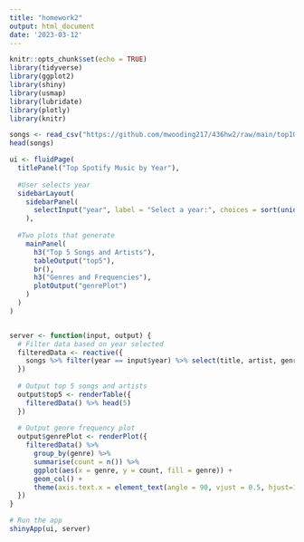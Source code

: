 ```yaml
---
title: "homework2"
output: html_document
date: '2023-03-12'
---
```


```r
knitr::opts_chunk$set(echo = TRUE)
library(tidyverse)
library(ggplot2)
library(shiny)
library(usmap)
library(lubridate)
library(plotly)
library(knitr)
```

```r
songs <- read_csv("https://github.com/mwooding217/436hw2/raw/main/top10s.csv")
head(songs)
```

```r
ui <- fluidPage(
  titlePanel("Top Spotify Music by Year"),
  
  #User selects year
  sidebarLayout(
    sidebarPanel(
      selectInput("year", label = "Select a year:", choices = sort(unique(songs$year)))
    ),
    
  #Two plots that generate
    mainPanel(
      h3("Top 5 Songs and Artists"),
      tableOutput("top5"),
      br(),
      h3("Genres and Frequencies"),
      plotOutput("genrePlot")
    )
  )
)


server <- function(input, output) {
  # Filter data based on year selected
  filteredData <- reactive({
    songs %>% filter(year == input$year) %>% select(title, artist, genre)
  })
  
  # Output top 5 songs and artists
  output$top5 <- renderTable({
    filteredData() %>% head(5)
  })
  
  # Output genre frequency plot
  output$genrePlot <- renderPlot({
    filteredData() %>% 
      group_by(genre) %>% 
      summarise(count = n()) %>% 
      ggplot(aes(x = genre, y = count, fill = genre)) + 
      geom_col() +
      theme(axis.text.x = element_text(angle = 90, vjust = 0.5, hjust=1))
  })
}

# Run the app
shinyApp(ui, server)

```

